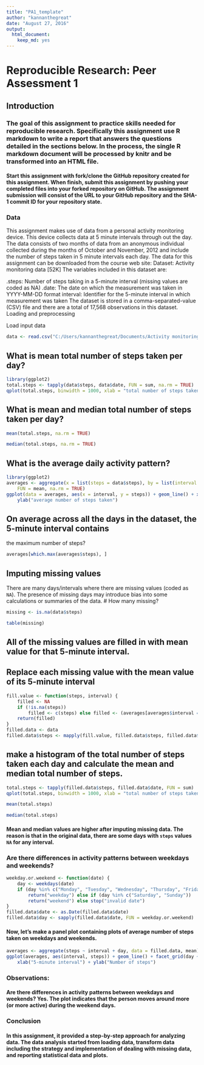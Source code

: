 ---
title: "PA1_template"
author: "kannanthegreat"
date: "August 27, 2016"
output: 
  html_document: 
    keep_md: yes
---
# Reproducible Research: Peer Assessment 1

## Introduction

### The goal of this assignment to practice skills needed for reproducible research. Specifically this assignment use R markdown to write a report that answers the questions detailed in the sections below. In the process, the single R markdown document will be processed by knitr and be transformed into an HTML file.

#### Start this assignment with fork/clone the GitHub repository created for this assignment. When finish, submit this assignment by pushing your completed files into your forked repository on GitHub. The assignment submission will consist of the URL to your GitHub repository and the SHA-1 commit ID for your repository state.

### Data
This assignment makes use of data from a personal activity monitoring device. This device collects data at 5 minute intervals through out the day. The data consists of two months of data from an anonymous individual collected during the months of October and November, 2012 and include the number of steps taken in 5 minute intervals each day. The data for this assignment can be downloaded from the course web site: Dataset: Activity monitoring data [52K] The variables included in this dataset are:

.steps: Number of steps taking in a 5-minute interval (missing values are coded as NA)
.date: The date on which the measurement was taken in YYYY-MM-DD format
interval: Identifier for the 5-minute interval in which measurement was taken The dataset is stored in a comma-separated-value (CSV) file and there are a total of 17,568 observations in this dataset.
Loading and preprocessing

Load input data 
```{r}
data <- read.csv("C:/Users/kannanthegreat/Documents/Activity monitoring data project/repdata_data_activity/activity.csv")
```
## What is mean total number of steps taken per day?

```{r}
library(ggplot2)
total.steps <- tapply(data$steps, data$date, FUN = sum, na.rm = TRUE)
qplot(total.steps, binwidth = 1000, xlab = "total number of steps taken each day")
```
## What is mean and median total number of steps taken per day?

```{r}
mean(total.steps, na.rm = TRUE)

median(total.steps, na.rm = TRUE)
```
## What is the average daily activity pattern?

```{r}

library(ggplot2)
averages <- aggregate(x = list(steps = data$steps), by = list(interval = data$interval), 
    FUN = mean, na.rm = TRUE)
ggplot(data = averages, aes(x = interval, y = steps)) + geom_line() + xlab("5-minute interval") + 
    ylab("average number of steps taken")
```
## On average across all the days in the dataset, the 5-minute interval contains
the maximum number of steps?

```{r}
averages[which.max(averages$steps), ]
```
## Imputing missing values

There are many days/intervals where there are missing values (coded as `NA`). The presence of missing days may introduce bias into some calculations or summaries of the data.
# How many missing?

```{r}
missing <- is.na(data$steps)

table(missing)
```
## All of the missing values are filled in with mean value for that 5-minute interval.

## Replace each missing value with the mean value of its 5-minute interval

```{r}
fill.value <- function(steps, interval) {
    filled <- NA
    if (!is.na(steps)) 
        filled <- c(steps) else filled <- (averages[averages$interval == interval, "steps"])
    return(filled)
}
filled.data <- data
filled.data$steps <- mapply(fill.value, filled.data$steps, filled.data$interval)
```
## make a histogram of the total number of steps taken each day and calculate the mean and median total number of steps.
```{r}
total.steps <- tapply(filled.data$steps, filled.data$date, FUN = sum)
qplot(total.steps, binwidth = 1000, xlab = "total number of steps taken each day")
```

 

```{r}
mean(total.steps)

median(total.steps)
```
#### Mean and median values are higher after imputing missing data. The reason is that in the original data, there are some days with `steps` values `NA` for any interval. 

### Are there differences in activity patterns between weekdays and weekends?

```{r}
weekday.or.weekend <- function(date) {
    day <- weekdays(date)
    if (day %in% c("Monday", "Tuesday", "Wednesday", "Thursday", "Friday")) 
        return("weekday") else if (day %in% c("Saturday", "Sunday")) 
        return("weekend") else stop("invalid date")
}
filled.data$date <- as.Date(filled.data$date)
filled.data$day <- sapply(filled.data$date, FUN = weekday.or.weekend)
```


#### Now, let's make a panel plot containing plots of average number of steps taken on weekdays and weekends.

```{r}
averages <- aggregate(steps ~ interval + day, data = filled.data, mean)
ggplot(averages, aes(interval, steps)) + geom_line() + facet_grid(day ~ .) + 
    xlab("5-minute interval") + ylab("Number of steps")
```
### Observations:

#### Are there differences in activity patterns between weekdays and weekends? Yes. The plot indicates that the person moves around more (or more active) during the weekend days.

### Conclusion

#### In this assignment, it provided a step-by-step approach for analyzing data. The data analysis started from loading data, transform data including the strategy and implementation of dealing with missing data, and reporting statistical data and plots. 